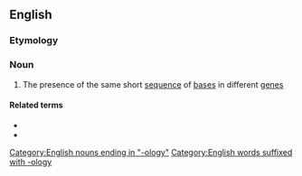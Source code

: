 ==English==

===Etymology===
{{prefix|en|micro|homology}}

===Noun===
{{en-noun|microhomologies}}

# {{lb|en|genetics}} The presence of the same short [[sequence]] of [[base]]s in different [[gene]]s

====Related terms====
* {{l|en|homology}}
* {{l|en|microhomologous}}
[[Category:English nouns ending in "-ology"]]
[[Category:English words suffixed with -ology]]